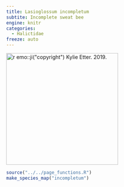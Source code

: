 ```yaml
---
title: Lasioglossum incompletum
subtite: Incomplete sweat bee
engine: knitr
categories:
  - Halictidae
freeze: auto
---
```

[![`r emo::ji("copyright")` Kylie Etter. 2019.](https://inaturalist-open-data.s3.amazonaws.com/photos/242191505/large.jpg){height=300}](https://www.zoology.ubc.ca/entomology/main/Hymenoptera/Halictidae/Lasioglossum%20incompletum.php)

```r
source("../../page_functions.R")
make_species_map("incompletum")
```
